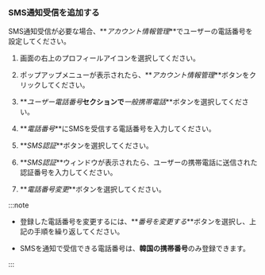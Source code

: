 ### SMS通知受信を追加する

SMS通知受信が必要な場合、**_アカウント情報管理_**でユーザーの電話番号を設定してください。 

<ImgLang img='set-event-sms-notification.png' desc='ユーザー電話番号' />

1.  画面の右上のプロフィールアイコンを選択してください。 

2.  ポップアップメニューが表示されたら、**_アカウント情報管理_**ボタンをクリックしてください。 

3.  **_ユーザー電話番号_**セクションで**_一般携帯電話_**ボタンを選択してください。 

4.  **_電話番号_**にSMSを受信する電話番号を入力してください。

5.  **_SMS認証_**ボタンを選択してください。

6.  **_SMS認証_**ウィンドウが表示されたら、ユーザーの携帯電話に送信された認証番号を入力してください。

7.  **_電話番号変更_**ボタンを選択してください。

:::note

-   登録した電話番号を変更するには、**_番号を変更する_**ボタンを選択し、上記の手順を繰り返してください。

-   SMSを通知で受信できる電話番号は、**韓国の携帯番号**のみ登録できます。

:::
